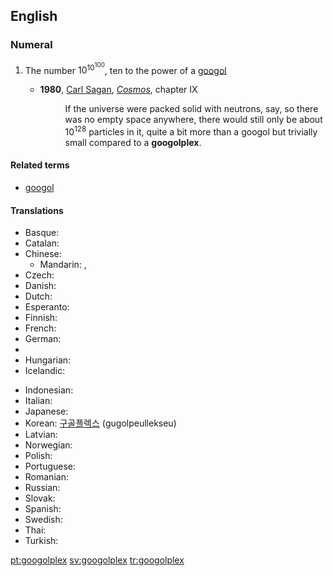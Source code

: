 ==English==

===Numeral===
{{infl|en|numeral|plural|googolplexes}}

# {{cardinal|lang=en}} The number <math>10^{10^{100}}</math>, ten to the power of a [[googol]]
#* '''1980''', [[w:Carl Sagan|Carl Sagan]], ''[[w:Cosmos (book)|Cosmos]]'', chapter IX
#*: If the universe were packed solid with neutrons, say, so there was no empty space anywhere, there would still only be about 10<sup>128</sup> particles in it, quite a bit more than a googol but trivially small compared to a '''googolplex'''.

====Related terms====
* [[googol]]

====Translations====
{{trans-top}}
* Basque: {{t|eu|googolplex}}
* Catalan: {{t|ca|googolplex}}
* Chinese:
** Mandarin: {{t|zh|古戈爾普勒克斯|sc=Hani}}, {{t|zh|古戈尔普勒克斯|tr=gǔgēěr pǔlēikèsī|sc=Hani}}
* Czech: {{t|cs|googolplex}}
* Danish: {{t|da|googolplex}}
* Dutch: {{t|nl|googolplex}}
* Esperanto: {{t|eo|gugloplekso}}
* Finnish: {{t|fi|googolplex}}
* French: {{t|fr|gogolplex}}
* German: {{t|de|Googolplex}}
* {{trreq|Greek}}
* Hungarian: {{t|hu|googolplex}}
* Icelandic: {{t|is|googolplex}}
{{trans-mid}}
* Indonesian: {{t|id|googolplex}}
* Italian: {{t|it|googolplex}}
* Japanese: {{t|ja|グーゴルプレックス|tr=gūgoru-purekkusu}}
* Korean: [[구골플렉스]] (gugolpeullekseu)
* Latvian: {{t|lv|gugolplekss}}
* Norwegian: {{t|no|googolplex}}
* Polish: {{t|pl|googolplex}}
* Portuguese: {{t|pt|googolplex}}
* Romanian: {{t|ro|googolplex}}
* Russian: {{t|ru|гуголплекс}}
* Slovak: {{t|sk|googolplex}}
* Spanish: {{t|es|googolplex}}
* Swedish: {{t|sv|googolplex}}
* Thai: {{t|th|กูกอลเพลกซ์|tr=googonplék|sc=Thai}}
* Turkish: {{t|tr|googolplex}}
{{trans-bottom}}

[[pt:googolplex]]
[[sv:googolplex]]
[[tr:googolplex]]